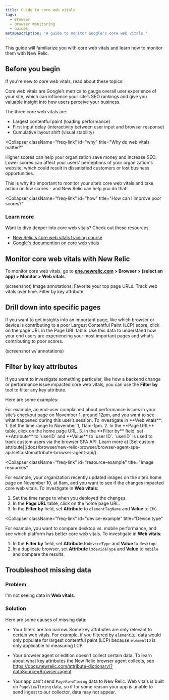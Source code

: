 ```yaml
---
title: Guide to core web vitals
tags:
  - Browser
  - Browser monitoring
  - Guides
metaDescription: "A guide to monitor Google's core web vitals."
---
```


This guide will familiarize you with core web vitals and learn how to monitor them with New Relic. 

## Before you begin

If you're new to core web vitals, read about these topics:

<CollapserGroup>
  <Collapser
    className="freq-link"
    id=""
    title="What are core web vitals?"
  >
Core web vitals are Google’s metrics to gauge overall user experience of your site, which can influence your site’s SEO rankings and give you valuable insight into how users perceive your business. 

The three core web vitals are:

* Largest contentful paint (loading performance)
* First input delay (interactivity between user input and browser response)
* Cumulative layout shift (visual stability)
  </Collapser>

<Collapser
    className="freq-link"
    id="why"
    title="Why do web vitals matter?"
  >
Higher scores can help your organization save money and increase SEO. Lower scores can affect your users' perceptions of your organization's website, which could result in dissatisfied customers or lost business opportunities. 

This is why it’s important to monitor your site’s core web vitals and take action on low scores - and New Relic can help you do that! 

  </Collapser>

<Collapser
    className="freq-link"
    id="how"
    title="How can I improve poor scores?"
  >

  </Collapser>

</CollapserGroup>


### Learn more

Want to dive deeper into core web vitals? Check out these resources:
* [New Relic's core web vitals training course](https://learn.newrelic.com/self-paced-core-web-vitals/)
* [Google's documention on core web vitals](https://web.dev/vitals/)

## Monitor core web vitals with New Relic

To monitor core web vitals, go to **[one.newrelic.com](https://one.newrelic.com/all-capabilities) > Browser > (select an app) > Monitor > Web vitals**. 

(screenshot) Image annotations: Favorite your top page URLs. Track web vitals over time. Filter by key attribute.

## Drill down into specific pages
If you want to get insights into an important page, like which browser or device is contributing to a poor Largest Contentful Paint (LCP) score, click on the page URL in the Page URL table. Use this data to understand how your end users are experiencing your most important pages and what’s contributing to poor scores. 

(screenshot w/ annotations)

## Filter by key attributes
If you want to investigate something particular, like how a backend change or performance issue impacted core web vitals, you can use the **Filter by** tool to filter any key attribute. 

Here are some examples:

<CollapserGroup>
  <Collapser
    className="freq-link"
    id="user-info-example"
    title="User information"
  >
For example, an end-user complained about performance issues in your site’s checkout page on November 1, around 12pm, and you want to see what happened during this user’s session. To investigate in **Web vitals**:
1. Set the time range to November 1, 11am-1pm. 
2. In the **Page URL** table, click on the home page URL.
3. In the **Filter by** field, set **Attribute** to `userID` and **Value** to `user ID`.

  <Callout variant="tip">
  `userID` is used to track custom users via the browser SPA API. Learn more at [Set custom attribute](/docs/browser/new-relic-browser/browser-agent-spa-api/setcustomattribute-browser-agent-api/).
  </Callout> 
  </Collapser>

  <Collapser
    className="freq-link"
    id="resource-example"
    title="Image resources"
  >
  For example, your organization recently updated images on the site’s home page on November 10, at 8am, and you want to see if the changes impacted core web vitals. To investigate in **Web vitals**:
1. Set the time range to when you deployed the changes.
2. In the **Page URL** table, click on the home page URL.
3. In the **Filter by** field, set **Attribute** to `elementTagName` and **Value** to `IMG`.

  </Collapser>

   <Collapser
    className="freq-link"
    id="device-example"
    title="Device type"
  >
  For example, you want to compare desktop vs. mobile performance, and see which platform has better core web vitals. To investigate in **Web vitals**:
1. In the **Filter by** field, set **Attribute** to`deviceType` and **Value** to `desktop`.
2. In a duplicate browser, set **Attribute** to`deviceType` and **Value** to `mobile` and compare the results. 
  </Collapser>
</CollapserGroup>

## Troubleshoot missing data

### Problem

I'm not seeing data in **Web vitals**.

### Solution

Here are some causes of missing data:

* Your filters are too narrow. Some key attributes are only relevant to certain web vitals. For example, if you filtered by `elementID`, data would only populate for largest contentful paint (LCP) because `elementID` is only applicable to measuring LCP. 

* Your browser agent or edition doesn’t collect certain data. To learn about what key attributes the New Relic browser agent collects, see https://docs.newrelic.com/attribute-dictionary/?dataSource=Browser+agent. 

* Your app can’t send `PageViewTiming` data to New Relic. Web vitals is built on `PageViewTiming` data, so if for some reason your app is unable to send ingest to our collector, data may not appear. 